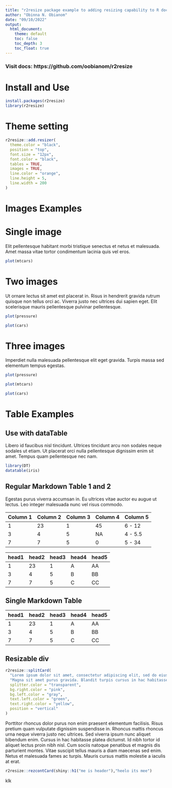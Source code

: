 ```yaml
---
title: "r2resize package example to adding resizing capability to R documents"
author: "Obinna N. Obianom"
date: "09/10/2022"
output:
  html_document:
    theme: default
    toc: false
    toc_depth: 3
    toc_float: true
---
```


### Visit docs: https://github.com/oobianom/r2resize

# Install and Use

```r
install.packages(r2resize)
library(r2resize)
```

# Theme setting

```r
r2resize::add.resizer(
  theme.color = "black",
  position = "top",
  font.size = "12px",
  font.color = "black",
  tables = TRUE,
  images = TRUE,
  line.color = "orange",
  line.height = 5,
  line.width = 200
)

```

# Images Examples


# Single image

Elit pellentesque habitant morbi tristique senectus et netus et malesuada. Amet massa vitae tortor condimentum lacinia quis vel eros. 

```r

plot(mtcars)


```

# Two images

Ut ornare lectus sit amet est placerat in. Risus in hendrerit gravida rutrum quisque non tellus orci ac. Viverra justo nec ultrices dui sapien eget. Elit scelerisque mauris pellentesque pulvinar pellentesque. 

```r

plot(pressure)

plot(cars)

```


# Three images

Imperdiet nulla malesuada pellentesque elit eget gravida. Turpis massa sed elementum tempus egestas.

```r

plot(pressure)

plot(mtcars)

plot(cars)

```

# Table Examples

## Use with dataTable 

Libero id faucibus nisl tincidunt. Ultrices tincidunt arcu non sodales neque sodales ut etiam. Ut placerat orci nulla pellentesque dignissim enim sit amet. Tempus quam pellentesque nec nam. 

```r

library(DT)
datatable(iris)

```



## Regular Markdown Table 1 and 2

Egestas purus viverra accumsan in. Eu ultrices vitae auctor eu augue ut lectus. Leo integer malesuada nunc vel risus commodo.

| Column 1 | Column 2 | Column 3 | Column 4 | Column 5 |
|----------|----------|----------|----------|----------|
| 1        | 23       | 1        | 45       | 6 - 12   |
| 3        | 4        | 5        | NA       | 4 - 5.5  |
| 7        | 7        | 5        | 0        | 5 - 34   |

| head1 | head2 | head3 | head4 | head5 |
|-------|-------|-------|-------|-------|
| 1     | 23    | 1     | A     | AA    |
| 3     | 4     | 5     | B     | BB    |
| 7     | 7     | 5     | C     | CC    |



## Single Markdown Table

| head1 | head2 | head3 | head4 | head5 |
|-------|-------|-------|-------|-------|
| 1     | 23    | 1     | A     | AA    |
| 3     | 4     | 5     | B     | BB    |
| 7     | 7     | 5     | C     | CC    |


## Resizable div

```r
r2resize::splitCard(
  "Lorem ipsum dolor sit amet, consectetur adipiscing elit, sed do eiusmod tempor incididunt ut labore et dolore magna aliqua. At risus viverra adipiscing at. Metus vulputate eu scelerisque felis imperdiet proin fermentum leo. Varius morbi enim nunc faucibus a pellentesque sit amet. In massa tempor nec feugiat nisl pretium fusce. Et ligula ullamcorper malesuada proin. Consectetur adipiscing elit ut aliquam purus sit. Turpis egestas maecenas pharetra convallis. Placerat orci nulla pellentesque dignissim. Mollis aliquam ut porttitor leo a diam. Tristique sollicitudin nibh sit amet. Ultrices neque ornare aenean euismod elementum nisi quis. Lacus sed turpis tincidunt id aliquet risus feugiat in. Sed faucibus turpis in eu. Amet commodo nulla facilisi nullam vehicula ipsum a arcu cursus. Sed tempus urna et pharetra pharetra massa massa. Nec nam aliquam sem et tortor consequat id. Adipiscing commodo elit at imperdiet. Cras sed felis eget velit aliquet sagittis. Nunc sed velit dignissim sodales.",
  "Magna sit amet purus gravida. Blandit turpis cursus in hac habitasse platea dictumst. Eget est lorem ipsum dolor. Eu mi bibendum neque egestas congue. Sit amet aliquam id diam maecenas ultricies mi eget. Semper risus in hendrerit gravida rutrum quisque. Velit dignissim sodales ut eu sem. A arcu cursus vitae congue mauris rhoncus aenean vel elit. Commodo viverra maecenas accumsan lacus vel. Quam adipiscing vitae proin sagittis nisl rhoncus mattis rhoncus urna. Placerat orci nulla pellentesque dignissim enim sit amet venenatis urna. At varius vel pharetra vel turpis nunc eget lorem dolor. Enim blandit volutpat maecenas volutpat blandit. Morbi tempus iaculis urna id volutpat lacus. Faucibus ornare suspendisse sed nisi. Interdum consectetur libero id faucibus nisl tincidunt eget nullam non. Venenatis urna cursus eget nunc scelerisque viverra.",
  splitter.color = "transparent",
  bg.right.color = "pink",
  bg.left.color = "gray",
  text.left.color = "green",
  text.right.color = "yellow",
  position = "vertical"
)
```

Porttitor rhoncus dolor purus non enim praesent elementum facilisis. Risus pretium quam vulputate dignissim suspendisse in. Rhoncus mattis rhoncus urna neque viverra justo nec ultrices. Sed viverra ipsum nunc aliquet bibendum enim. Cursus in hac habitasse platea dictumst. Id nibh tortor id aliquet lectus proin nibh nisl. Cum sociis natoque penatibus et magnis dis parturient montes. Vitae suscipit tellus mauris a diam maecenas sed enim. Netus et malesuada fames ac turpis. Mauris cursus mattis molestie a iaculis at erat.


```r

r2resize::rezcontCard(shiny::h1("me is header"),"heelo its mee")

```

klk
